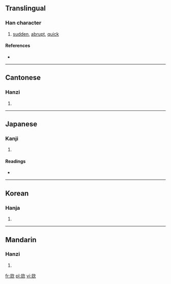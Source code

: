 ==Translingual==

===Han character===
{{Han char|rn=76|rad=欠|as=08|sn=12|four=9788<sub>2</sub>|canj=火火弓人 (FFNO)}}

# [[sudden]], [[abrupt]], [[quick]]

====References====
* {{Han ref|kx=0568.160|dkj=16099|dj=0957.020|hdz=32144.040|uh=6B3B|ud=27451|bh=D9DB|bd=55771}}

----

==Cantonese==

===Hanzi===
{{yue-hanzi|jyut=|y=cha1, fat1}}

# {{defn|Cantonese|sort=欠08}}

----

==Japanese==

===Kanji===
{{ja-kanji|grade=|rs=欠08}}

# {{defn|Japanese|sort=欠08}}

====Readings====
* {{ja-readings|on=[[くつ]] (kutsu), [[くち]] (kuchi)|kun=}}

----

==Korean==

===Hanja===
{{ko-hanja|hangeul=훌|eumhun=|rv=hul|mr=hul|y=hwul}}

# {{defn|Korean|sort=欠08}}

----

==Mandarin==

===Hanzi===
{{cmn-hanzi|pin=[[hū]] ([[hu1]])|wg=hu<sup>1</sup>}}

# {{defn|Mandarin|sort=欠08}}

[[fr:欻]]
[[pl:欻]]
[[vi:欻]]